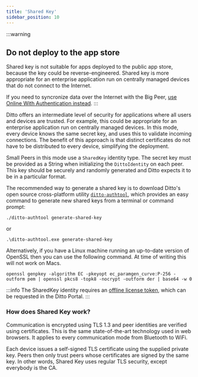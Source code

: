```yaml
---
title: 'Shared Key'
sidebar_position: 10
---
```



:::warning
## Do not deploy to the app store
Shared key is not suitable for apps deployed to the public app store, because the key could be reverse-engineered. Shared key is more appropriate for an enterprise application run on centrally managed devices that do not connect to the Internet.

If you need to syncronize data over the Internet with the Big Peer, [use Online With Authentication instead](./authentication/overview).
:::


Ditto offers an intermediate level of security for applications where all users
and devices are trusted. For example, this could be appropriate for an
enterprise application run on centrally managed devices. In this mode, every
device knows the same secret key, and uses this to validate incoming
connections. The benefit of this approach is that distinct certificates do not
have to be distributed to every device, simplifying the deployment.


Small Peers in this mode use a `SharedKey` identity type. The secret key must be provided as a
String when initializing the `DittoIdentity` on each peer. This key should be securely and randomly generated and Ditto
expects it to be in a particular format.

The recommended way to generate a shared key is to download Ditto's open source cross-platform utility
[`ditto-authtool`](https://github.com/getditto/authtool), which provides an easy command to generate new shared keys
from a terminal or command prompt:

```console
./ditto-authtool generate-shared-key
```

or

```console
.\ditto-authtool.exe generate-shared-key
```

Alternatively, if you have a Linux machine running an up-to-date version of OpenSSL then you can use the following
command. At time of writing this will not work on Macs.

```console
openssl genpkey -algorithm EC -pkeyopt ec_paramgen_curve:P-256 -outform pem | openssl pkcs8 -topk8 -nocrypt -outform der | base64 -w 0
```

:::info
The SharedKey identity requires an [offline license token](../mesh-network/offline-license), which can be requested in the Ditto Portal.
:::

<SnippetGroup name='shared-key' />

### How does Shared Key work?

Communication is encrypted using TLS 1.3 and peer identities are verified using certificates. This is the same state-of-the-art technology used in web browsers. It applies to every communication mode from Bluetooth to WiFi.

Each device issues a self-signed TLS certificate using the supplied private key. Peers then only trust peers whose certificates are signed by the same key. In other words, Shared Key uses regular TLS security, except everybody is the CA.

